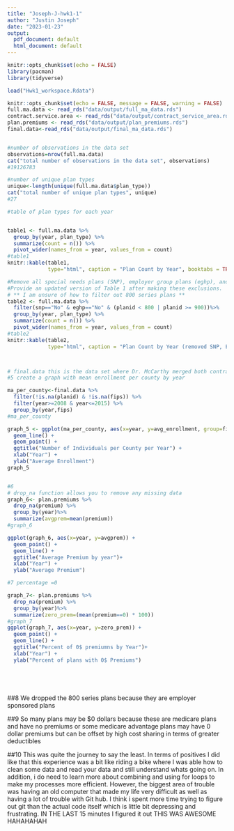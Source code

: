 ```yaml
---
title: "Joseph-J-hwk1-1"
author: "Justin Joseph"
date: "2023-01-23"
output:
  pdf_document: default
  html_document: default
---
```


```r
knitr::opts_chunk$set(echo = FALSE)
library(pacman)
library(tidyverse)
```


```r
load("Hwk1_workspace.Rdata")
```


```r
knitr::opts_chunk$set(echo = FALSE, message = FALSE, warning = FALSE)
full.ma.data <- read_rds("data/output/full_ma_data.rds")
contract.service.area <- read_rds("data/output/contract_service_area.rds")
plan.premiums <- read_rds("data/output/plan_premiums.rds")
final.data<-read_rds("data/output/final_ma_data.rds")


#number of observations in the data set 
observations=nrow(full.ma.data)
cat("total number of observations in the data set", observations)
#19126783

#number of unique plan types 
unique<-length(unique(full.ma.data$plan_type))
cat("total number of unique plan types", unique)
#27

#table of plan types for each year 


table1 <- full.ma.data %>%
  group_by(year, plan_type) %>%
  summarize(count = n()) %>%
  pivot_wider(names_from = year, values_from = count)
#table1
knitr::kable(table1,
             type="html", caption = "Plan Count by Year", booktabs = TRUE) #this makes it look better 

#Remove all special needs plans (SNP), employer group plans (eghp), and all “800-series” plans. 
#Provide an updated version of Table 1 after making these exclusions.
# ** I am unsure of how to filter out 800 series plans **
table2 <- full.ma.data %>%
  filter(snp=="No" & eghp=="No" & (planid < 800 | planid >= 900))%>%
  group_by(year, plan_type) %>%
  summarize(count = n()) %>%
  pivot_wider(names_from = year, values_from = count)
#table2
knitr::kable(table2,
             type="html", caption = "Plan Count by Year (removed SNP, EGHP and 800 Series plans)", booktabs = TRUE) #this makes it look better 



# final.data this is the data set where Dr. McCarthy merged both contract service area data and enrollment data 
#5 create a graph with mean enrollment per county by year 

ma_per_county<-final.data %>%
  filter(!is.na(planid) & !is.na(fips)) %>%
  filter(year>=2008 & year<=2015) %>%
  group_by(year,fips) 
#ma_per_county

graph_5 <- ggplot(ma_per_county, aes(x=year, y=avg_enrollment, group=fips, color=fips)) +
  geom_line() +
  geom_point() +
  ggtitle("Number of Individuals per County per Year") +
  xlab("Year") +
  ylab("Average Enrollment")
graph_5


#6 
# drop_na function allows you to remove any missing data 
graph_6<- plan.premiums %>%
  drop_na(premium) %>%
  group_by(year)%>%
  summarize(avgprem=mean(premium))
#graph_6

ggplot(graph_6, aes(x=year, y=avgprem)) +
  geom_point() +
  geom_line() +
  ggtitle("Average Premium by year")+
  xlab("Year") +
  ylab("Average Premium")

#7 percentage =0 

graph_7<- plan.premiums %>%
  drop_na(premium) %>%
  group_by(year)%>%
  summarize(zero_prem=(mean(premium==0) * 100))
#graph_7
ggplot(graph_7, aes(x=year, y=zero_prem)) +
  geom_point() +
  geom_line() +
  ggtitle("Percent of 0$ premiumns by Year")+
  xlab("Year") +
  ylab("Percent of plans with 0$ Premiums")






```

##8
We dropped the 800 series plans because they are employer sponsored plans 

##9 
So many plans may be $0 dollars because these are medicare plans and have no premiums or some medicare advantage plans may have 0 dollar premiums but can be offset by high cost sharing in terms of greater deductibles 

##10
This was quite the journey to say the least. In terms of positives I did like that this experience was a bit like riding a bike where I was able how to clean some data and read your data and still understand whats going on. In addition, i do need to learn more about combining and using for loops to make my processes more efficient. However, the biggest area of trouble was having an old computer that made my life very difficult as well as having a lot of trouble with Git hub. I think i spent more time trying to figure out git than the actual code itself which is little bit depressing and frustrating. IN THE LAST 15 minutes I figured it out THIS WAS AWESOME HAHAHAHAH
